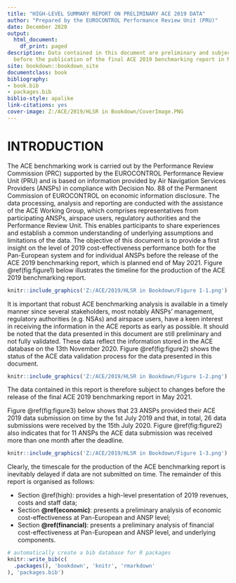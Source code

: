 ```yaml
--- 
title: "HIGH-LEVEL SUMMARY REPORT ON PRELIMINARY ACE 2019 DATA"
author: "Prepared by the EUROCONTROL Performance Review Unit (PRU)"
date: December 2020
output:
  html_document:
    df_print: paged
description: Data contained in this document are preliminary and subject to changes
  before the publication of the final ACE 2019 benchmarking report in May 2021.
site: bookdown::bookdown_site
documentclass: book
bibliography:
- book.bib
- packages.bib
biblio-style: apalike
link-citations: yes
cover-image: Z:/ACE/2019/HLSR in Bookdown/CoverImage.PNG
---
```


# INTRODUCTION

The ACE benchmarking work is carried out by the Performance Review Commission (PRC) supported by the EUROCONTROL Performance Review Unit (PRU) and is based on information provided by Air Navigation Services Providers (ANSPs) in compliance with Decision No. 88 of the Permanent Commission of EUROCONTROL on economic information disclosure.
The data processing, analysis and reporting are conducted with the assistance of the ACE Working Group, which comprises representatives from participating ANSPs, airspace users, regulatory authorities and the Performance Review Unit. This enables participants to share experiences and establish a common understanding of underlying assumptions and limitations of the data.
The objective of this document is to provide a first insight on the level of 2019 cost-effectiveness performance both for the Pan-European system and for individual ANSPs before the release of the ACE 2019 benchmarking report, which is planned end of May 2021. Figure \@ref(fig:figure1) below illustrates the timeline for the production of the ACE 2019 benchmarking report.

```r
knitr::include_graphics('Z:/ACE/2019/HLSR in Bookdown/Figure 1-1.png')
```

It is important that robust ACE benchmarking analysis is available in a timely manner since several stakeholders, most notably ANSPs’ management, regulatory authorities (e.g. NSAs) and airspace users, have a keen interest in receiving the information in the ACE reports as early as possible. 
It should be noted that the data presented in this document are still preliminary and not fully validated. These data reflect the information stored in the ACE database on the 13th November 2020. Figure \@ref(fig:figure2) shows the status of the ACE data validation process for the data presented in this document.

```r
knitr::include_graphics('Z:/ACE/2019/HLSR in Bookdown/Figure 1-2.png')
```
The data contained in this report is therefore subject to changes before the release of the final ACE 2019 benchmarking report in May 2021.

Figure \@ref(fig:figure3) below shows that 23 ANSPs provided their ACE 2019 data submission on time by the 1st July 2019 and that, in total, 26 data submissions were received by the 15th July 2020. Figure \@ref(fig:figure2) also indicates that for 11 ANSPs the ACE data submission was received more than one month after the deadline.

```r
knitr::include_graphics('Z:/ACE/2019/HLSR in Bookdown/Figure 1-3.png')

```
Clearly, the timescale for the production of the ACE benchmarking report is inevitably delayed if data are not submitted on time.
The remainder of this report is organised as follows:

* Section \@ref(high): provides a high-level presentation of 2019 revenues, costs and staff data;
* Section **\@ref(economic)**: presents a preliminary analysis of economic cost-effectiveness at Pan-European and ANSP level;
* Section **\@ref(financial)**: presents a preliminary analysis of financial cost-effectiveness at Pan-European and ANSP level, and underlying components.







```r
# automatically create a bib database for R packages
knitr::write_bib(c(
  .packages(), 'bookdown', 'knitr', 'rmarkdown'
), 'packages.bib')
```
